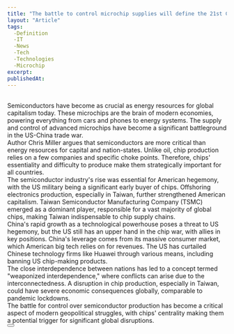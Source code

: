 ```yaml
---
title: "The battle to control microchip supplies will define the 21st Century"
layout: "Article"
tags: 
  -Definition
  -IT
  -News
  -Tech
  -Technologies
  -Microchip
excerpt:
publishedAt:
---
```

<br />
Semiconductors have become as crucial as energy resources for global capitalism today. These microchips are the brain of modern economies, powering everything from cars and phones to energy systems. The supply and control of advanced microchips have become a significant battleground in the US-China trade war.
<br />
Author Chris Miller argues that semiconductors are more critical than energy resources for capital and nation-states. Unlike oil, chip production relies on a few companies and specific choke points. Therefore, chips' essentiality and difficulty to produce make them strategically important for all countries.
<br />
The semiconductor industry's rise was essential for American hegemony, with the US military being a significant early buyer of chips. Offshoring electronics production, especially in Taiwan, further strengthened American capitalism. Taiwan Semiconductor Manufacturing Company (TSMC) emerged as a dominant player, responsible for a vast majority of global chips, making Taiwan indispensable to chip supply chains.
<br />
China's rapid growth as a technological powerhouse poses a threat to US hegemony, but the US still has an upper hand in the chip war, with allies in key positions. China's leverage comes from its massive consumer market, which American big tech relies on for revenues. The US has curtailed Chinese technology firms like Huawei through various means, including banning US chip-making products.
<br />
The close interdependence between nations has led to a concept termed "weaponized interdependence," where conflicts can arise due to the interconnectedness. A disruption in chip production, especially in Taiwan, could have severe economic consequences globally, comparable to pandemic lockdowns.
<br />
The battle for control over semiconductor production has become a critical aspect of modern geopolitical struggles, with chips' centrality making them a potential trigger for significant global disruptions.
<br />
<Button
  address="https://moderndiplomacy.eu/2023/07/14/the-battle-to-control-microchip-supplies-will-define-the-21st-century/"
  text="Source"
/>